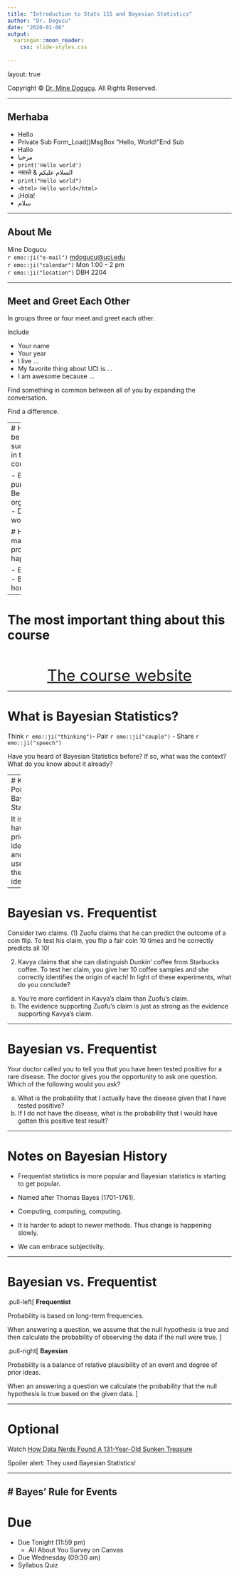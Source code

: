 ```yaml
---
title: "Introduction to Stats 115 and Bayesian Statistics"
author: "Dr. Dogucu"
date: "2020-01-06"
output: 
  xaringan::moon_reader:
    css: slide-styles.css
      
---
```


layout: true
  
<div class="my-header"></div>

<div class="my-footer"> 
 Copyright &copy; <a href="https://mdogucu.ics.uci.edu">Dr. Mine Dogucu</a>. All Rights Reserved.</div> 

---

## Merhaba

- Hello 
- ` `Private Sub Form_Load()`     
    `MsgBox "Hello, World!"`   
`End Sub` ` 
- Hallo   
- مرحبا
- `print('Hello world')`
- नमस्ते & السلام عليكم
- `print("Hello world")`
- `<html> Hello world</html>`
- ¡Hola!
- سلام

 
---

## About Me


Mine Dogucu   
`r emo::ji("e-mail")` <a href="mailto:mdogucu@uci.edu">mdogucu@uci.edu</a>  
`r emo::ji("calendar")` Mon 1:00 - 2 pm  
`r emo::ji("location")` DBH 2204  



---

## Meet and Greet Each Other

In groups three or four meet and greet each other.

Include 

- Your name
- Your year
- I live ...
- My favorite thing about UCI is ...
- I am awesome because ...

Find something in common between all of you by expanding the conversation. 

Find a difference. 

---
# How to be successful in this course

- Be punctual
- Be organized
- Do the work

# How to make your professor happy

- Be kind
- Be honest

---

# The most important thing about this course

<br>
<br>
<a href = "http://mdogucu.ics.uci.edu/teaching/stats115-wi20/schedule.html"
style ="font-size: 35px; display:block; text-align:center;">The course website </a>


---

# What is Bayesian Statistics?

Think `r emo::ji("thinking")`- Pair `r emo::ji("couple")` - Share `r emo::ji("speech")`

Have you heard of Bayesian Statistics before? If so, what was the context? What do you know about it already?

---
# Key Point in Bayesian Statistics

It is ok to have prior ideas and to use these ideas.  

---

# Bayesian vs. Frequentist

Consider two claims. (1) Zuofu claims that he can predict the outcome of a coin flip.  To test his claim, you flip a fair coin 10 times and he correctly predicts all 10! 

(2) Kavya claims that she can distinguish Dunkin' coffee from Starbucks coffee.  To test her claim, you give her 10 coffee samples and she correctly identifies the origin of each!  In light of these experiments, what do you conclude?    

a. You're more confident in Kavya's claim than Zuofu's claim.
b. The evidence supporting Zuofu's claim is just as strong as the evidence supporting Kavya's claim.

---

# Bayesian vs. Frequentist

Your doctor called you to tell you that you have been tested positive for a rare disease. The doctor gives you the opportunity to ask one question. Which of the following would you ask?

a. What is the probability that I actually have the disease given that I have tested positive?  
b. If I do not have the disease, what is the probability that I would have gotten this positive test result?

---


# Notes on Bayesian History

- Frequentist statistics is more popular and Bayesian statistics is starting to get popular. 

- Named after Thomas Bayes (1701-1761).

- Computing, computing, computing.

- It is harder to adopt to newer methods. Thus change is happening slowly. 

- We can embrace subjectivity. 

---


# Bayesian vs. Frequentist

.pull-left[
__Frequentist__

Probability is based on long-term frequencies. 

When answering a question, we assume that the null hypothesis is true and then calculate the probability of observing the data if the null were true. 
]

.pull-right[
__Bayesian__

Probability is a balance of relative plausibility of an event and degree of prior ideas.  

When an answering a question we calculate the probability that the null hypothesis is true based on the given data. 
]

---




# Optional

Watch [How Data Nerds Found A 131-Year-Old Sunken Treasure](https://fivethirtyeight.com/features/how-data-nerds-found-a-131-year-old-sunken-treasure/)

Spoiler alert: They used Bayesian Statistics!

---

# Bayes' Rule for Events 
---
# Due


* Due Tonight (11:59 pm)   
  + All About You Survey on Canvas  
* Due Wednesday (09:30 am)  
 + Syllabus Quiz


